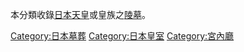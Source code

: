 本分類收錄[[日本|日本]][[天皇|天皇]]或皇族之[[陵墓|陵墓]]。

[[Category:日本墓葬|Category:日本墓葬]]
[[Category:日本皇室|Category:日本皇室]]
[[Category:宮內廳|Category:宮內廳]]
